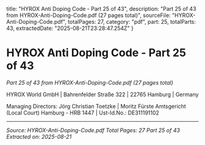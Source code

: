   title: "HYROX Anti Doping Code - Part 25 of 43",
  description: "Part 25 of 43 from HYROX-Anti-Doping-Code.pdf (27 pages total)",
  sourceFile: "HYROX-Anti-Doping-Code.pdf",
  totalPages: 27,
  category: "pdf",
  part: 25,
  totalParts: 43,
  extractedDate: "2025-08-21T23:28:47.254Z"
}

# HYROX Anti Doping Code - Part 25 of 43

*Part 25 of 43 from HYROX-Anti-Doping-Code.pdf (27 pages total)*

HYROX World GmbH | Bahrenfelder Straße 322 | 22765 Hamburg | Germany

Managing Directors: Jörg Christian Toetzke | Moritz Fürste
Amtsgericht (Local Court) Hamburg - HRB 1447 | Ust-Id.No.: DE311191102

---

*Source: HYROX-Anti-Doping-Code.pdf*
*Total Pages: 27*
*Part 25 of 43*
*Extracted on: 2025-08-21*
